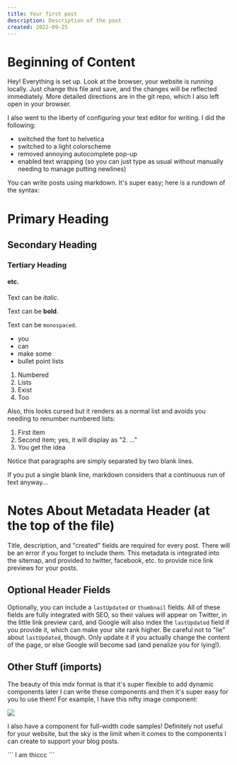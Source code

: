 ```yaml
---
title: Your first post
description: Description of the post
created: 2022-09-25
---
```



# Beginning of Content

Hey! Everything is set up. Look at the browser, your website is running locally. Just change this file and save, and the changes will be reflected immediately. More detailed directions are in the git repo, which I also left open in your browser.

I also went to the liberty of configuring your text editor for writing. I did the following:

- switched the font to helvetica
- switched to a light colorscheme
- removed annoying autocomplete pop-up
- enabled text wrapping (so you can just type as usual without manually needing to manage putting newlines)

You can write posts using markdown. It's super easy; here is a rundown of the syntax:

# Primary Heading

## Secondary Heading

### Tertiary Heading

#### etc.

Text can be _italic_.

Text can be **bold**.

Text can be `monospaced`.

- you
- can
- make some
- bullet point lists

1. Numbered
2. Lists
3. Exist
4. Too

Also, this looks cursed but it renders as a normal list and avoids you needing to renumber numbered lists:

1. First item
1. Second item; yes, it will display as "2. ..."
1. You get the idea

Notice that paragraphs are simply separated by two blank lines.

If
you
put
a
single
blank
line,
markdown
considers
that
a
continuous
run
of
text
anyway...

# Notes About Metadata Header (at the top of the file)

Title, description, and "created" fields are required for every post. There
will be an error if you forget to include them. This metadata is integrated
into the sitemap, and provided to twitter, facebook, etc. to provide nice link
previews for your posts.

## Optional Header Fields

Optionally, you can include a `lastUpdated` or `thumbnail` fields. All of these
fields are fully integrated with SEO, so their values will appear on Twitter,
in the little link preview card, and Google will also index the `lastUpdated`
field if you provide it, which can make your site rank higher. Be careful not
to "lie" about `lastUpdated`, though. Only update it if you actually change the
content of the page, or else Google will become sad (and penalize you for
lying!).

## Other Stuff (imports)

The beauty of this mdx format is that it's super flexible to add dynamic
components later I can write these components and then it's super easy for you
to use them! For example, I have this nifty image component:

<Image src="/static/cat.webp" caption="Look at this cute little lad!" />

I also have a component for full-width code samples! Definitely not useful for
your website, but the sky is the limit when it comes to the components I can
create to support your blog posts.

<CodeSample>
```
I am thiccc
```
</CodeSample>
